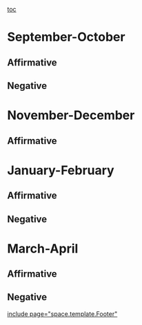 [[toc]]
=September-October= 
==Affirmative== 
==Negative== 

=November-December= 
==Affirmative== 


=January-February= 
==Affirmative== 
==Negative== 

=March-April= 
==Affirmative== 
==Negative== 

[[include page="space.template.Footer"]]